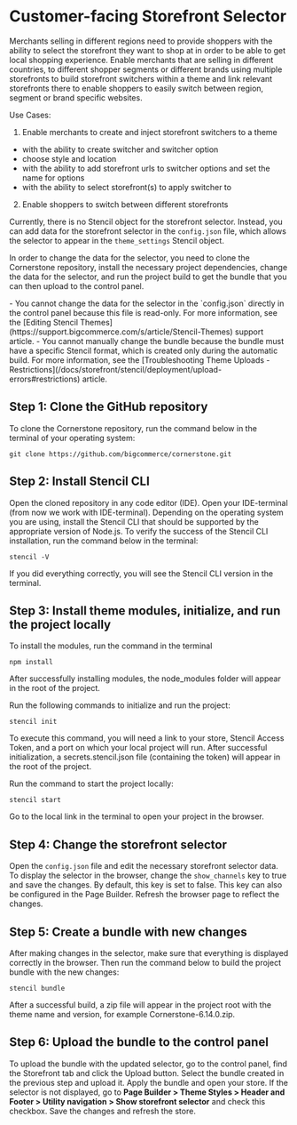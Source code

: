 # Customer-facing Storefront Selector

Merchants selling in different regions need to provide shoppers with the ability to select the storefront they want to shop at in order to be able to get local shopping experience.
Enable merchants that are selling in different countries, to different shopper segments or different brands using multiple storefronts to build storefront switchers within a theme and link relevant storefronts there to enable shoppers to easily switch between region, segment or brand specific websites.

Use Cases: 

1. Enable merchants to create and inject storefront switchers to a theme

- with the ability to create switcher and switcher option
- choose style and location
- with the ability to add storefront urls to switcher options and set the name for options
- with the ability to select storefront(s) to apply switcher to

2. Enable shoppers to switch between different storefronts

Currently, there is no Stencil object for the storefront selector. Instead, you can add data for the storefront selector in the `config.json` file, which allows the selector to appear in the `theme_settings` Stencil object.

In order to change the data for the selector, you need to clone the Cornerstone repository, install the necessary project dependencies, change the data for the selector, and run the project build to get the bundle that you can then upload to the control panel.

<Callout type="info">
- You cannot change the data for the selector in the `config.json` directly in the control panel because this file is read-only. For more information, see the [Editing Stencil Themes](https://support.bigcommerce.com/s/article/Stencil-Themes) support article.
- You cannot manually change the bundle because the bundle must have a specific Stencil format, which is created only during the automatic build. For more information, see the [Troubleshooting Theme Uploads - Restrictions](/docs/storefront/stencil/deployment/upload-errors#restrictions) article.
</Callout>

## Step 1: Clone the GitHub repository
To clone the Cornerstone repository, run the command below in the terminal of your operating system:

```
git clone https://github.com/bigcommerce/cornerstone.git
```

## Step 2: Install Stencil CLI

Open the cloned repository in any code editor (IDE). Open your IDE-terminal (from now we work with IDE-terminal). Depending on the operating system you are using, install the Stencil CLI that should be supported by the appropriate version of Node.js.
To verify the success of the Stencil CLI installation, run the command below in the terminal:

```
stencil -V
```

If you did everything correctly, you will see the Stencil CLI version in the terminal.



## Step 3: Install theme modules, initialize, and run the project locally

To install the modules, run the command in the terminal

```
npm install
```

After successfully installing modules, the node_modules folder will appear in the root of the project. 

Run the following commands to initialize and run the project:

```
stencil init
```

To execute this command, you will need a link to your store, Stencil Access Token, and a port on which your local project will run. After successful initialization, a secrets.stencil.json file (containing the token) will appear in the root of the project.

Run the command to start the project locally:

```
stencil start
```

Go to the local link in the terminal to open your project in the browser.


## Step 4: Change the storefront selector

Open the `config.json` file and edit the necessary storefront selector data. To display the selector in the browser, change the `show_channels` key to true and save the changes. By default, this key is set to false. This key can also be configured in the Page Builder. Refresh the browser page to reflect the changes.


## Step 5: Create a bundle with new changes

After making changes in the selector, make sure that everything is displayed correctly in the browser. Then run the command below to build the project bundle with the new changes:

```
stencil bundle
```

After a successful build, a zip file will appear in the project root with the theme name and version, for example Cornerstone-6.14.0.zip.


## Step 6: Upload the bundle to the control panel

To upload the bundle with the updated selector, go to the control panel, find the Storefront tab and click the Upload button. Select the bundle created in the previous step and upload it.
Apply the bundle and open your store. If the selector is not displayed, go to **Page Builder > Theme Styles > Header and Footer > Utility navigation > Show storefront selector** and check this checkbox. Save the changes and refresh the store.


